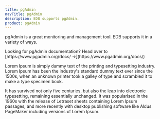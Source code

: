 ```yaml
---
title: pgAdmin
navTitle: pgAdmin
description: EDB supports pgAdmin.
product: pgAdmin
---
```


pgAdmin is a great monitoring and management tool. EDB supports it in a variety of ways.

<Attention>
    Looking for pgAdmin documentation? Head over to [https://www.pgadmin.org/docs/ &rarr;](https://www.pgadmin.org/docs/)
</Attention>

Lorem Ipsum is simply dummy text of the printing and typesetting industry. Lorem Ipsum has been the industry's standard dummy text ever since the 1500s, when an unknown printer took a galley of type and scrambled it to make a type specimen book. 

It has survived not only five centuries, but also the leap into electronic typesetting, remaining essentially unchanged. It was popularised in the 1960s with the release of Letraset sheets containing Lorem Ipsum passages, and more recently with desktop publishing software like Aldus PageMaker including versions of Lorem Ipsum.
